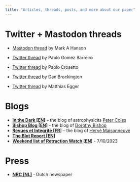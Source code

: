 ```yaml
---
title: "Articles, threads, posts, and more about our paper"
---
```


# Twitter + Mastodon threads

-   [Mastodon thread](https://t.co/pL6Hwl9mnk) by Mark A Hanson

-   [Twitter thread](https://x.com/pagomba/status/1709835364301443388?s=20) by Pablo Gomez Barreiro

-   [Twitter thread](https://twitter.com/PaoloCrosetto/status/1707771226947469471) by Paolo Crosetto

-   [Twitter thread](https://twitter.com/danbrockington/status/1707737121228820523) by Dan Brockington

-   [Twitter thread](https://x.com/eggersnsf/status/1708458262717239692?s=20) by Matthias Egger

# Blogs

-   [**In the Dark \[EN\]**](https://telescoper.blog/2023/09/29/the-strain-on-scientific-publishing/) -- the blog of astrophysicits [Peter Coles](https://www.facebook.com/TelescoperPage/?ref=embed_page)
-   [**Bishop Blog \[EN\]**](http://deevybee.blogspot.com/2023/10/spitting-out-ai-gobbledegook-sandwich.html) - the blog of [Dorothy Bishop](https://www.psy.ox.ac.uk/people/dorothy-bishop)
-   [**Revues et Integrité \[FR\]**](https://www.redactionmedicale.fr/2023/10/le-miracle-des-numeros-speciaux-des-revues-scientifiques-consequence-de-la-mediocrite-de-certains-milieux-academiques-fait-le-bonheur-de-marchands-de-reves#) -- the blog of [Hervé Maisonneuve](https://www.redactionmedicale.fr/about)
-   [**The Blot Report \[EN\]**](https://blotreport.com/2023/09/30/thematic-sets-of-scientific-papers/)
-   [**Weekend list of Retraction Watch \[EN\]**](https://retractionwatch.com/2023/10/07/weekend-reads-the-strain-on-publishing-gino-defends-herself-the-rise-of-fake-peer-review-retractions/) - 7/10/2023

# Press

-   [**NRC \[NL\]**](https://www.nrc.nl/nieuws/2023/10/07/2800000-a4176187) - Dutch newspaper
